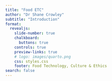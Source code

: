 ```yaml
---
title: "Food ETC"
author: "Dr Shane Crowley"
subtitle: "Introduction"
format:
  revealjs: 
    slide-number: true
    chalkboard: 
      buttons: true
    controls: true
    preview-links: true
    # logo: images/quarto.png
    css: styles.css
    footer: Food Technology, Culture & Ethics 
search: false
---
```

